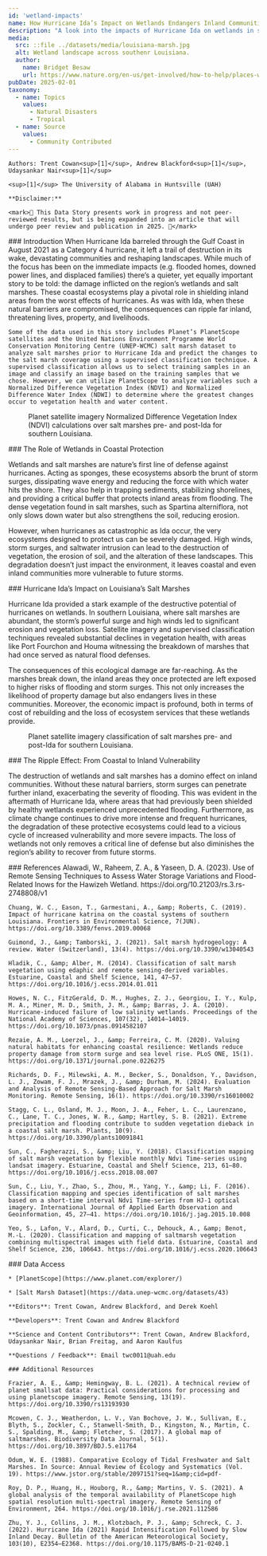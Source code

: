 ---
id: 'wetland-impacts'
name: How Hurricane Ida’s Impact on Wetlands Endangers Inland Communities
description: "A look into the impacts of Hurricane Ida on wetlands in southern Louisiana"
media:
  src: ::file ../datasets/media/louisiana-marsh.jpg
  alt: Wetland landscape across southenr Louisiana.
  author:
    name: Bridget Besaw
    url: https://www.nature.org/en-us/get-involved/how-to-help/places-we-protect/the-nature-conservancy-in-louisiana-gulf-coast-prairies-and-marshes/
pubDate: 2025-02-01
taxonomy:
  - name: Topics
    values:
      - Natural Disasters
      - Tropical
  - name: Source
    values:
      - Community Contributed
---

<Block>
  <Prose>

    Authors: Trent Cowan<sup>[1]</sup>, Andrew Blackford<sup>[1]</sup>, Udaysankar Nair<sup>[1]</sup>

    <sup>[1]</sup> The University of Alabama in Huntsville (UAH)

    **Disclaimer:** 
   
    <mark>🚧 This Data Story presents work in progress and not peer-reviewed results, but is being expanded into an article that will undergo peer review and publication in 2025. 🚧</mark>
  </Prose>
</Block>

<Block>
  <Prose>
    ### Introduction
    When Hurricane Ida barreled through the Gulf Coast in August 2021 as a Category 4 hurricane, it left a trail of destruction in its wake, devastating communities and reshaping landscapes. While much of the focus has been on the immediate impacts (e.g. flooded homes, downed power lines, and displaced families) there’s a quieter, yet equally important story to be told: the damage inflicted on the region’s wetlands and salt marshes. These coastal ecosystems play a pivotal role in shielding inland areas from the worst effects of hurricanes. As was with Ida, when these natural barriers are compromised, the consequences can ripple far inland, threatening lives, property, and livelihoods.

    Some of the data used in this story includes Planet’s PlanetScope satellites and the United Nations Environment Programme World Conservation Monitoring Centre (UNEP-WCMC) salt marsh dataset to analyze salt marshes prior to Hurricane Ida and predict the changes to the salt marsh coverage using a supervised classification technique. A supervised classification allows us to select training samples in an image and classify an image based on the training samples that we chose. However, we can utilize PlanetScope to analyze variables such a Normalized Difference Vegetation Index (NDVI) and Normalized Difference Water Index (NDWI) to determine where the greatest changes occur to vegetation health and water content.

  </Prose>
</Block>

<Block>
  <Figure>
  <Map
    datasetId='marsh-ida'
    layerId='ida-ndvi'
    dateTime='2021-08-23'
    zoom={10}
    center={[-90.45, 29.386]}
    compareDateTime='2021-09-09'
  />
  <Caption
    attrAuthor='NASA'
    attrUrl='https://nasa.gov/'
  >
    Planet satellite imagery Normalized Difference Vegetation Index (NDVI) calculations over salt marshes pre- and post-Ida for southern Louisiana.
  </Caption>
</Figure>
<Prose>
    ### The Role of Wetlands in Coastal Protection

   Wetlands and salt marshes are nature’s first line of defense against hurricanes. Acting as sponges, these ecosystems absorb the brunt of storm surges, dissipating wave energy and reducing the force with which water hits the shore. They also help in trapping sediments, stabilizing shorelines, and providing a critical buffer that protects inland areas from flooding. The dense vegetation found in salt marshes, such as Spartina alterniflora, not only slows down water but also strengthens the soil, reducing erosion.

   However, when hurricanes as catastrophic as Ida occur, the very ecosystems designed to protect us can be severely damaged. High winds, storm surges, and saltwater intrusion can lead to the destruction of vegetation, the erosion of soil, and the alteration of these landscapes. This degradation doesn’t just impact the environment, it leaves coastal and even inland communities more vulnerable to future storms.
  </Prose>
</Block>

<Block>
  <Prose>
   ### Hurricane Ida’s Impact on Louisiana’s Salt Marshes

   Hurricane Ida provided a stark example of the destructive potential of hurricanes on wetlands. In southern Louisiana, where salt marshes are abundant, the storm’s powerful surge and high winds led to significant erosion and vegetation loss. Satellite imagery and supervised classification techniques revealed substantial declines in vegetation health, with areas like Port Fourchon and Houma witnessing the breakdown of marshes that had once served as natural flood defenses.

   The consequences of this ecological damage are far-reaching. As the marshes break down, the inland areas they once protected are left exposed to higher risks of flooding and storm surges. This not only increases the likelihood of property damage but also endangers lives in these communities. Moreover, the economic impact is profound, both in terms of cost of rebuilding and the loss of ecosystem services that these wetlands provide.
  </Prose>
  <Figure>
  <Map
    datasetId='marsh-ida'
    layerId='marsh-ida'
    dateTime='2021-08-23'
    zoom={10}
    center={[-90.45, 29.386]}
    compareDateTime='2021-09-09'
  />
  <Caption
    attrAuthor='NASA'
    attrUrl='https://nasa.gov/'
  >
    Planet satellite imagery classification of salt marshes pre- and post-Ida for southern Louisiana.
  </Caption>
</Figure>
</Block>

<Block>
  <Prose>
   ### The Ripple Effect: From Coastal to Inland Vulnerability
   
   The destruction of wetlands and salt marshes has a domino effect on inland communities. Without these natural barriers, storm surges can penetrate further inland, exacerbating the severity of flooding. This was evident in the aftermath of Hurricane Ida, where areas that had previously been shielded by healthy wetlands experienced unprecedented flooding. Furthermore, as climate change continues to drive more intense and frequent hurricanes, the degradation of these protective ecosystems could lead to a vicious cycle of increased vulnerability and more severe impacts. The loss of wetlands not only removes a critical line of defense but also diminishes the region’s ability to recover from future storms.
  </Prose>
</Block>


<Block>
  <Prose>
    ### References
    Alawadi, W., Raheem, Z. A., &amp; Yaseen, D. A. (2023). Use of Remote Sensing Techniques to Assess Water Storage Variations and Flood-Related Inows for the Hawizeh Wetland. https://doi.org/10.21203/rs.3.rs-2748808/v1

    Chuang, W. C., Eason, T., Garmestani, A., &amp; Roberts, C. (2019). Impact of hurricane katrina on the coastal systems of southern Louisiana. Frontiers in Environmental Science, 7(JUN). https://doi.org/10.3389/fenvs.2019.00068
  
    Guimond, J., &amp; Tamborski, J. (2021). Salt marsh hydrogeology: A review. Water (Switzerland), 13(4). https://doi.org/10.3390/w13040543
  
    Hladik, C., &amp; Alber, M. (2014). Classification of salt marsh vegetation using edaphic and remote sensing-derived variables. Estuarine, Coastal and Shelf Science, 141, 47–57. https://doi.org/10.1016/j.ecss.2014.01.011

    Howes, N. C., FitzGerald, D. M., Hughes, Z. J., Georgiou, I. Y., Kulp, M. A., Miner, M. D., Smith, J. M., &amp; Barras, J. A. (2010). Hurricane-induced failure of low salinity wetlands. Proceedings of the National Academy of Sciences, 107(32), 14014–14019. https://doi.org/10.1073/pnas.0914582107

    Rezaie, A. M., Loerzel, J., &amp; Ferreira, C. M. (2020). Valuing natural habitats for enhancing coastal resilience: Wetlands reduce property damage from storm surge and sea level rise. PLoS ONE, 15(1). https://doi.org/10.1371/journal.pone.0226275

    Richards, D. F., Milewski, A. M., Becker, S., Donaldson, Y., Davidson, L. J., Zowam, F. J., Mrazek, J., &amp; Durham, M. (2024). Evaluation and Analysis of Remote Sensing-Based Approach for Salt Marsh Monitoring. Remote Sensing, 16(1). https://doi.org/10.3390/rs16010002

    Stagg, C. L., Osland, M. J., Moon, J. A., Feher, L. C., Laurenzano, C., Lane, T. C., Jones, W. R., &amp; Hartley, S. B. (2021). Extreme precipitation and flooding contribute to sudden vegetation dieback in a coastal salt marsh. Plants, 10(9). https://doi.org/10.3390/plants10091841

    Sun, C., Fagherazzi, S., &amp; Liu, Y. (2018). Classification mapping of salt marsh vegetation by flexible monthly Ndvi Time-series using landsat imagery. Estuarine, Coastal and Shelf Science, 213, 61–80. https://doi.org/10.1016/j.ecss.2018.08.007

    Sun, C., Liu, Y., Zhao, S., Zhou, M., Yang, Y., &amp; Li, F. (2016). Classification mapping and species identification of salt marshes based on a short-time interval Ndvi Time-series from HJ-1 optical imagery. International Journal of Applied Earth Observation and Geoinformation, 45, 27–41. https://doi.org/10.1016/j.jag.2015.10.008

    Yeo, S., Lafon, V., Alard, D., Curti, C., Dehouck, A., &amp; Benot, M.-L. (2020). Classification and mapping of saltmarsh vegetation combining multispectral images with field data. Estuarine, Coastal and Shelf Science, 236, 106643. https://doi.org/10.1016/j.ecss.2020.106643

  </Prose>
</Block>

<Block>
  <Prose>
    ### Data Access

    * [PlanetScope](https://www.planet.com/explorer/)

    * [Salt Marsh Dataset](https://data.unep-wcmc.org/datasets/43)
  </Prose>
</Block>

<Block>
  <Prose>

    **Editors**: Trent Cowan, Andrew Blackford, and Derek Koehl

    **Developers**: Trent Cowan and Andrew Blackford

    **Science and Content Contributors**: Trent Cowan, Andrew Blackford, Udaysankar Nair, Brian Freitag, and Aaron Kaulfus

    **Questions / Feedback**: Email twc0011@uah.edu

    ### Additional Resources

    Frazier, A. E., &amp; Hemingway, B. L. (2021). A technical review of planet smallsat data: Practical considerations for processing and using planetscope imagery. Remote Sensing, 13(19). https://doi.org/10.3390/rs13193930
 
    Mcowen, C. J., Weatherdon, L. V., Van Bochove, J. W., Sullivan, E., Blyth, S., Zockler, C., Stanwell-Smith, D., Kingston, N., Martin, C. S., Spalding, M., &amp; Fletcher, S. (2017). A global map of saltmarshes. Biodiversity Data Journal, 5(1). https://doi.org/10.3897/BDJ.5.e11764

    Odum, W. E. (1988). Comparative Ecology of Tidal Freshwater and Salt Marshes. In Source: Annual Review of Ecology and Systematics (Vol. 19). https://www.jstor.org/stable/2097151?seq=1&amp;cid=pdf-

    Roy, D. P., Huang, H., Houborg, R., &amp; Martins, V. S. (2021). A global analysis of the temporal availability of PlanetScope high spatial resolution multi-spectral imagery. Remote Sensing of Environment, 264. https://doi.org/10.1016/j.rse.2021.112586

    Zhu, Y. J., Collins, J. M., Klotzbach, P. J., &amp; Schreck, C. J. (2022). Hurricane Ida (2021) Rapid Intensification Followed by Slow Inland Decay. Bulletin of the American Meteorological Society, 103(10), E2354–E2368. https://doi.org/10.1175/BAMS-D-21-0240.1

  </Prose>
</Block>